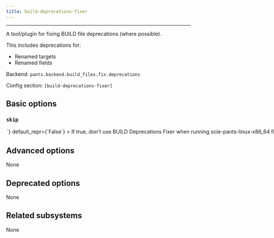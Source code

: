 ```yaml
---
title: build-deprecations-fixer
---
```



---

A tool/plugin for fixing BUILD file deprecations (where possible).

This includes deprecations for:

- Renamed targets
- Renamed fields

Backend: <span className="color--primary">`pants.backend.build_files.fix.deprecations`</span>

Config section: <span className="color--primary">`[build-deprecations-fixer]`</span>

<span className={styles.options}>

## Basic options

### `skip`

<Option
  cli_repr={`--[no-]build-deprecations-fixer-skip`}
  env_repr='PANTS_BUILD_DEPRECATIONS_FIXER_SKIP'
  toml_repr={`[build-deprecations-fixer]
skip = <bool>`}
  default_repr={`False`}
>

If true, don&#x27;t use BUILD Deprecations Fixer when running `scie-pants-linux-x86_64 fix`.

</Option>

## Advanced options

None

## Deprecated options

None

## Related subsystems

None

</span>
